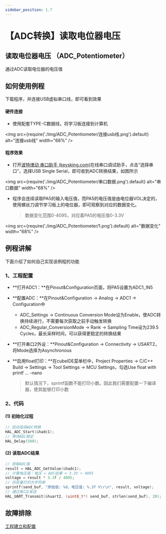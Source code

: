 ```yaml
---
sidebar_position: 1.7
---
```


# 【ADC转换】读取电位器电压
## 读取电位器电压 （ADC_Potentiometer）

通过ADC读取电位器的电压值

## 如何使用例程

下载程序，并连接USB虚拟串口线，即可看到效果

#### 硬件连接

- 使用配套TYPE-C数据线，将学习板连接到计算机

<img src={require('./img/ADC_Potentiometer/连接usb线.png').default} alt="连接usb线" width="68%" />

#### 程序效果

- 打开[波特律动 串口助手 (keysking.com)](https://serial.keysking.com/)在线串口调试助手，点击“选择串口”，选择USB Single Serial，即可收到ADC转换结果，如图所示

<img src={require('./img/ADC_Potentiometer/串口数据.png').default} alt="串口数据" width="68%" />

- 程序会连续读取PA5的输入电压值，而PA5的电压值是由电位器VOL决定的，使用螺丝刀调节学习板上的电位器，即可观察到对应的数据变化。

  > 数据变化范围0-4095，对应着PA5的电压值0-3.3V

<img src={require('./img/ADC_Potentiometer/1.png').default} alt="数据变化" width="68%" />


## 例程讲解

下面介绍了如何自己实现该例程的功能

### 1、工程配置

- **打开ADC1：**在Pinout&Configuration页面，将PA5设置为ADC1_IN5

- **配置ADC：**在Pinout&Configuration -> Analog -> ADC1 -> Configuration中
  - ADC_Settings -> Continuous Conversion Mode设为Enable，使ADC转换持续进行，不需要每次获取之前手动触发转换
  - ADC_Regular_ConversionMode -> Rank -> Sampling Time设为239.5 Cycles，最长采样时间，可以获得更稳定的转换结果
  
- **打开串口2外设：**Pinout&Configuration -> Connectivity -> USART2，将Mode选择为Asynchronous

- **启用float打印：**在cubeIDE菜单栏中，Project Properties -> C/C++ Build -> Settings -> Tool Settings -> MCU Settings，勾选Use float with printf ... -nano

  > 默认情况下，sprintf函数不能打印小数。因此我们需要配置一下编译器，使其能够打印小数

### 2、代码

#### (1) 初始化过程

```c
// 启动连续ADC转换
HAL_ADC_Start(&hadc1);
// 等待ADC稳定
HAL_Delay(500);
```

#### (2) 读取ADC结果

```c
// 获取ADC值
result = HAL_ADC_GetValue(&hadc1);
// 计算电压值：电压 = ADC结果 × 3.3V ÷ 4095
voltage = result * 3.3f / 4095;
// 将变量打印为字符串
sprintf(send_buf, "原始值: %d，电压值: %.3f V\r\n", result, voltage);
// 通过串口2发送
HAL_UART_Transmit(&huart2, (uint8_t*) send_buf, strlen(send_buf), 20);
```

## 故障排除

[工程建立和配置](/docs/stm32/FAQ/TroubleShooting)
